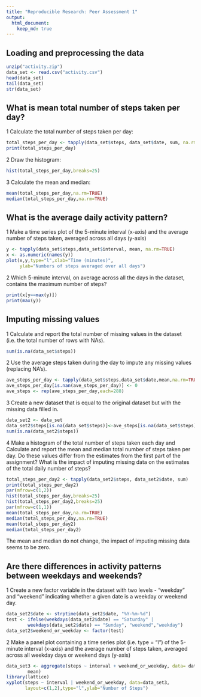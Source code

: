 ```yaml
---
title: "Reproducible Research: Peer Assessment 1"
output: 
  html_document:
    keep_md: true
---
```



## Loading and preprocessing the data
```r
unzip("activity.zip")
data_set <- read.csv("activity.csv")
head(data_set)
tail(data_set)
str(data_set)
```

## What is mean total number of steps taken per day?

1 Calculate the total number of steps taken per day:
```r
total_steps_per_day <- tapply(data_set$steps, data_set$date, sum, na.rm=TRUE)
print(total_steps_per_day)
```

2 Draw the histogram:
```r
hist(total_steps_per_day,breaks=25)
```

3 Calculate the mean and median:
```r
mean(total_steps_per_day,na.rm=TRUE)
median(total_steps_per_day,na.rm=TRUE)
```

## What is the average daily activity pattern?

1 Make a time series plot of the 5-minute interval (x-axis) and the average
number of steps taken, averaged across all days (y-axis)

```r
y <- tapply(data_set$steps,data_set$interval, mean, na.rm=TRUE)
x <- as.numeric(names(y))
plot(x,y,type="l",xlab="Time (minutes)",
     ylab="Numbers of steps averaged over all days")
```

2 Which 5-minute interval, on average across all the days in the dataset,
 contains the maximum number of steps?
 
```r
print(x[y==max(y)])
print(max(y))
```

## Imputing missing values

1 Calculate and report the total number of missing values in the dataset
(i.e. the total number of rows with NAs).

```r
sum(is.na(data_set$steps))
```

2 Use the average steps taken during the day to impute any missing values
(replacing NA's).
```r
ave_steps_per_day <- tapply(data_set$steps,data_set$date,mean,na.rm=TRUE)
ave_steps_per_day[is.nan(ave_steps_per_day)] <- 0
ave_steps <- rep(ave_steps_per_day,each=288)
```

3 Create a new dataset that is equal to the original dataset but with the
missing data filled in.
```r
data_set2 <- data_set
data_set2$steps[is.na(data_set$steps)]<-ave_steps[is.na(data_set$steps)]
sum(is.na(data_set2$steps))
```

4 Make a histogram of the total number of steps taken each day and Calculate
and report the mean and median total number of steps taken per day. Do these
values differ from the estimates from the first part of the assignment? What
is the impact of imputing missing data on the estimates of the total daily
number of steps?

```r
total_steps_per_day2 <- tapply(data_set2$steps, data_set2$date, sum)
print(total_steps_per_day2)
par(mfrow=c(1,2))
hist(total_steps_per_day,breaks=25)
hist(total_steps_per_day2,breaks=25)
par(mfrow=c(1,1))
mean(total_steps_per_day,na.rm=TRUE)
median(total_steps_per_day,na.rm=TRUE)
mean(total_steps_per_day2)
median(total_steps_per_day2)
```
The mean and median do not change, the impact of imputing missing data seems to
be zero.

## Are there differences in activity patterns between weekdays and weekends?
1 Create a new factor variable in the dataset with two levels - "weekday" and
"weekend" indicating whether a given date is a weekday or weekend day.

```r
data_set2$date <- strptime(data_set2$date, "%Y-%m-%d")
test <- ifelse(weekdays(data_set2$date) == "Saturday" |
        weekdays(data_set2$date) == "Sunday", "weekend","weekday")
data_set2$weekend_or_weekday <- factor(test)
```

2 Make a panel plot containing a time series plot (i.e. type = "l") of the
5-minute interval (x-axis) and the average number of steps taken, averaged
across all weekday days or weekend days (y-axis)

```r
data_set3 <- aggregate(steps ~ interval + weekend_or_weekday, data= data_set2,
        mean)
library(lattice)
xyplot(steps ~ interval | weekend_or_weekday, data=data_set3,
       layout=c(1,2),type="l",ylab="Number of Steps")
```
